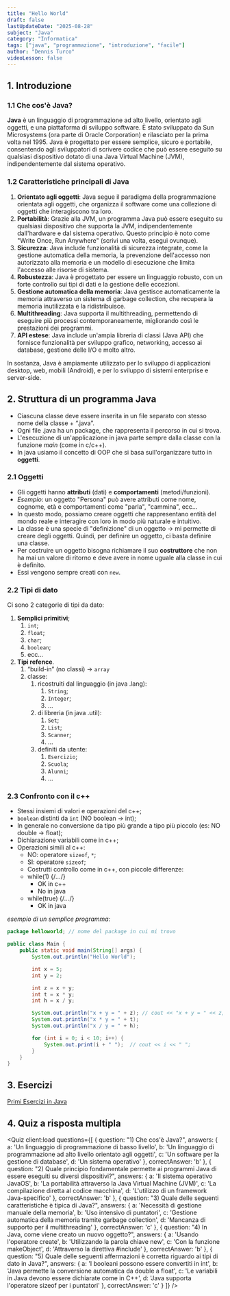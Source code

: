 ```yaml
---
title: "Hello World"
draft: false
lastUpdateDate: "2025-08-28"
subject: "Java"
category: "Informatica"
tags: ["java", "programmazione", "introduzione", "facile"]
author: "Dennis Turco"
videoLesson: false
---
```


## 1. Introduzione

### 1.1 Che cos'è Java?

**Java** è un linguaggio di programmazione ad alto livello, orientato agli oggetti, e una piattaforma di sviluppo software. È stato sviluppato da Sun Microsystems (ora parte di Oracle Corporation) e rilasciato per la prima volta nel 1995. Java è progettato per essere semplice, sicuro e portabile, consentendo agli sviluppatori di scrivere codice che può essere eseguito su qualsiasi dispositivo dotato di una Java Virtual Machine (JVM), indipendentemente dal sistema operativo.

### 1.2 Caratteristiche principali di Java

1. **Orientato agli oggetti**: Java segue il paradigma della programmazione orientata agli oggetti, che organizza il software come una collezione di oggetti che interagiscono tra loro.
2. **Portabilità**: Grazie alla JVM, un programma Java può essere eseguito su qualsiasi dispositivo che supporta la JVM, indipendentemente dall'hardware e dal sistema operativo. Questo principio è noto come "Write Once, Run Anywhere" (scrivi una volta, esegui ovunque).
3. **Sicurezza**: Java include funzionalità di sicurezza integrate, come la gestione automatica della memoria, la prevenzione dell'accesso non autorizzato alla memoria e un modello di esecuzione che limita l'accesso alle risorse di sistema.
4. **Robustezza**: Java è progettato per essere un linguaggio robusto, con un forte controllo sui tipi di dati e la gestione delle eccezioni.
5. **Gestione automatica della memoria**: Java gestisce automaticamente la memoria attraverso un sistema di garbage collection, che recupera la memoria inutilizzata e la ridistribuisce.
6. **Multithreading**: Java supporta il multithreading, permettendo di eseguire più processi contemporaneamente, migliorando così le prestazioni dei programmi.
7. **API estese**: Java include un'ampia libreria di classi (Java API) che fornisce funzionalità per sviluppo grafico, networking, accesso ai database, gestione delle I/O e molto altro.

In sostanza, Java è ampiamente utilizzato per lo sviluppo di applicazioni desktop, web, mobili (Android), e per lo sviluppo di sistemi enterprise e server-side.

## 2. Struttura di un programma Java

- Ciascuna classe deve essere inserita in un file separato con stesso nome della classe + “.java”.
- Ogni file .java ha un package, che rappresenta il percorso in cui si trova.
- L'esecuzione di un'applicazione in java parte sempre dalla classe con la funzione *main* (come in c/c++).
- In java usiamo il concetto di OOP che si basa sull'organizzare tutto in **oggetti**.

### 2.1 Oggetti

- Gli oggetti hanno **attributi** (dati) e **comportamenti** (metodi/funzioni).
- *Esempio*: un oggetto "Persona" può avere attributi come nome, cognome, età e comportamenti come "parla", "cammina", ecc...
- In questo modo, possiamo creare oggetti che rappresentano entità del mondo reale e interagire con loro in modo più naturale e intuitivo.
- La classe è una specie di "definizione" di un oggetto → mi permette di creare degli oggetti. Quindi, per definire un oggetto, ci basta definire una classe.
- Per costruire un oggetto bisogna richiamare il suo **costruttore** che non ha mai un valore di ritorno e deve avere in nome uguale alla classe in cui è definito.
- Essi vengono sempre creati con `new`.

### 2.2 Tipi di dato

Ci sono 2 categorie di tipi da dato:

1. **Semplici primitivi**;
    1. `int`;
    2. `float`;
    3. `char`;
    4. `boolean`;
    5. ecc…
2. **Tipi refence**.
    1. “build-in” (no classi) → `array`
    2. classe:
        1. ricostruiti dal linguaggio (in java .lang):
            1. `String`;
            2. `Integer`;
            3. …
        2. di libreria (in java .util):
            1. `Set`;
            2. `List`;
            3. `Scanner`;
            4. …
        3. definiti da utente:
            1. `Esercizio`;
            2. `Scuola`;
            3. `Alunni`;
            4. …

### 2.3 Confronto con il c++

- Stessi insiemi di valori e operazioni del c++;
- `boolean` distinti da `int` (NO boolean → int);
- In generale no conversione da tipo più grande a tipo più piccolo (es: NO double → float);
- Dichiarazione variabili come in c++;
- Operazioni simili al c++:
  - NO: operatore `sizeof`, `*`;
  - SI: operatore `sizeof`;
  - Costrutti controllo come in c++, con piccole differenze:
  - while(1) {/*...*/}
    - OK in c++
    - No in java
  - while(true) {/*...*/}
    - OK in java

*esempio di un semplice programma:*

```java
package helloworld; // nome del package in cui mi trovo

public class Main {
    public static void main(String[] args) {
        System.out.println("Hello World");

        int x = 5;
        int y = 2;

        int z = x + y;
        int t = x * y;
        int h = x / y;

        System.out.println("x + y = " + z); // cout << "x + y = " << z;
        System.out.println("x * y = " + t);
        System.out.println("x / y = " + h);

        for (int i = 0; i < 10; i++) {
            System.out.print(i + " ");  // cout << i << " ";
        }
    }
}

```

## 3. Esercizi

[Primi Esercizi in Java](https://www.ilprofdinformatica.it/le-mie-lezioni/programmazione-java/primi-esercizi-in-java)

## 4. Quiz a risposta multipla


<Quiz client:load questions={[
  {
        question: "1) Che cos'è Java?",
        answers: {
        a: 'Un linguaggio di programmazione di basso livello',
        b: 'Un linguaggio di programmazione ad alto livello orientato agli oggetti',
        c: 'Un software per la gestione di database',
        d: 'Un sistema operativo'
        },
        correctAnswer: 'b'
    },
    {
        question: "2) Quale principio fondamentale permette ai programmi Java di essere eseguiti su diversi dispositivi?",
        answers: {
        a: 'Il sistema operativo JavaOS',
        b: 'La portabilità attraverso la Java Virtual Machine (JVM)',
        c: 'La compilazione diretta al codice macchina',
        d: 'L\'utilizzo di un framework Java-specifico'
        },
        correctAnswer: 'b'
    },
    {
        question: "3) Quale delle seguenti caratteristiche è tipica di Java?",
        answers: {
        a: 'Necessità di gestione manuale della memoria',
        b: 'Uso intensivo di puntatori',
        c: 'Gestione automatica della memoria tramite garbage collection',
        d: 'Mancanza di supporto per il multithreading'
        },
        correctAnswer: 'c'
    },
    {
        question: "4) In Java, come viene creato un nuovo oggetto?",
        answers: {
        a: 'Usando l\'operatore create',
        b: 'Utilizzando la parola chiave new',
        c: 'Con la funzione makeObject',
        d: 'Attraverso la direttiva #include'
        },
        correctAnswer: 'b'
    },
    {
        question: "5) Quale delle seguenti affermazioni è corretta riguardo ai tipi di dato in Java?",
        answers: {
        a: 'I booleani possono essere convertiti in int',
        b: 'Java permette la conversione automatica da double a float',
        c: 'Le variabili in Java devono essere dichiarate come in C++',
        d: 'Java supporta l\'operatore sizeof per i puntatori'
        },
        correctAnswer: 'c'
    }
]} />
